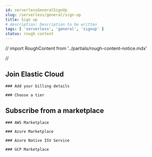 ```yaml
---
id: serverlessGeneralSignUp
slug: /serverless/general/sign-up
title: Sign up
# description: Description to be written
tags: [ 'serverless', 'general', 'signup' ]
status: rough content
---
```



// import RoughContent from '../partials/rough-content-notice.mdx'

// <RoughContent />

## Join Elastic Cloud	

	### Add your billing details

	### Choose a tier

## Subscribe from a marketplace	
	
    ### AWS Marketplace

	### Azure Marketplace

	### Azure Native ISV Service
    
	### GCP Marketplace
